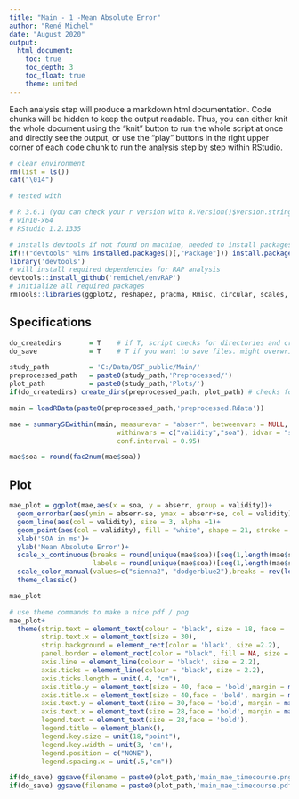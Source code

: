 ```yaml
---
title: "Main - 1 -Mean Absolute Error"
author: "René Michel"
date: "August 2020"
output: 
  html_document:
    toc: true
    toc_depth: 3
    toc_float: true
    theme: united
---
```


Each analysis step will produce a markdown html documentation. Code chunks will be hidden to keep the output readable. Thus, you can either knit the whole document using the "knit" button to run the whole script at once and directly see the output, or use the "play" buttons in the right upper corner of each code chunk to run the analysis step by step within RStudio.

```r
# clear environment
rm(list = ls())
cat("\014")
```

```r


# tested with 

# R 3.6.1 (you can check your r version with R.Version()$version.string)
# win10-x64
# RStudio 1.2.1335

# installs devtools if not found on machine, needed to install packages from github
if(!("devtools" %in% installed.packages()[,"Package"])) install.packages('devtools')
library('devtools')
# will install required dependencies for RAP analysis
devtools::install_github('remichel/envRAP') 
# initialize all required packages
rmTools::libraries(ggplot2, reshape2, pracma, Rmisc, circular, scales, R.matlab, dplyr, stats, lattice, car, rmTools, knitr, kableExtra) 
```

## Specifications

```r
do_createdirs       = T    # if T, script checks for directories and creates them if necessary
do_save             = T    # T if you want to save files. might overwrite existing datafiles
```


```r
study_path          = 'C:/Data/OSF_public/Main/'
preprocessed_path   = paste0(study_path,'Preprocessed/')
plot_path           = paste0(study_path,'Plots/')
if(do_createdirs) create_dirs(preprocessed_path, plot_path) # checks for paths and creates them if missing
```

```r
main = loadRData(paste0(preprocessed_path,'preprocessed.Rdata'))
```

```r

mae = summarySEwithin(main, measurevar = "abserr", betweenvars = NULL,
                           withinvars = c("validity","soa"), idvar = "subject",
                           conf.interval = 0.95)

mae$soa = round(fac2num(mae$soa))
```

## Plot

```r

mae_plot = ggplot(mae,aes(x = soa, y = abserr, group = validity))+
  geom_errorbar(aes(ymin = abserr-se, ymax = abserr+se, col = validity), size = 1, width = 15, alpha = .7)+
  geom_line(aes(col = validity), size = 3, alpha =1)+
  geom_point(aes(col = validity), fill = "white", shape = 21, stroke = 2,size = 6) + 
  xlab('SOA in ms')+
  ylab('Mean Absolute Error')+
  scale_x_continuous(breaks = round(unique(mae$soa))[seq(1,length(mae$soa),2)], 
                     labels = round(unique(mae$soa))[seq(1,length(mae$soa),2)])+
  scale_color_manual(values=c("sienna2", "dodgerblue2"),breaks = rev(levels(mae$validity)))+
  theme_classic()

mae_plot
```
  



```r

# use theme commands to make a nice pdf / png 
mae_plot+
  theme(strip.text = element_text(colour = "black", size = 18, face = 'bold'),
        strip.text.x = element_text(size = 30),
        strip.background = element_rect(color = 'black', size =2.2),
        panel.border = element_rect(color = "black", fill = NA, size = 2.2),
        axis.line = element_line(colour = 'black', size = 2.2),
        axis.ticks = element_line(colour = "black", size = 2.2),
        axis.ticks.length = unit(.4, "cm"),
        axis.title.y = element_text(size = 40, face = 'bold',margin = margin(t = 0, r = 30, b = 0, l = 0)),
        axis.title.x = element_text(size = 40,face = 'bold', margin = margin(t = 40, r = 0, b = 0, l = 0)),
        axis.text.y = element_text(size = 30,face = 'bold', margin = margin(t = , r = 12, b = 0, l = 0), color = 'black'),
        axis.text.x = element_text(size = 28,face = 'bold', margin = margin(t = 12, r = 0, b = 0, l = 0), color = 'black'),
        legend.text = element_text(size = 28,face = 'bold'),
        legend.title = element_blank(),
        legend.key.size = unit(18,"point"),
        legend.key.width = unit(3, 'cm'), 
        legend.position = c("NONE"),
        legend.spacing.x = unit(.5,"cm"))

if(do_save) ggsave(filename = paste0(plot_path,'main_mae_timecourse.png'), device = "png", height = 25, width = 60, units = "cm")
if(do_save) ggsave(filename = paste0(plot_path,'main_mae_timecourse.pdf'), device = "pdf", height = 25, width = 60, units = "cm")
```